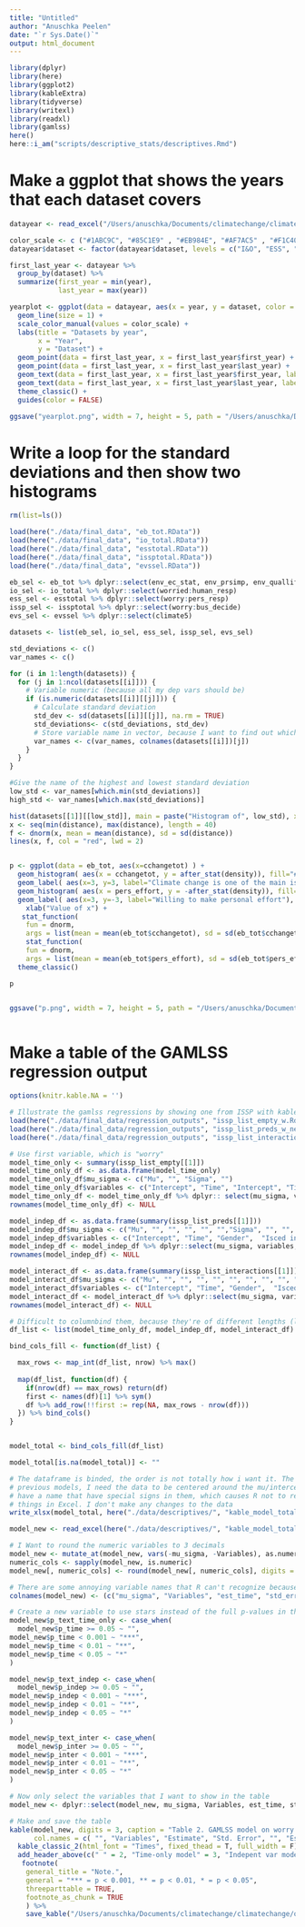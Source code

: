 ```yaml
---
title: "Untitled"
author: "Anuschka Peelen"
date: "`r Sys.Date()`"
output: html_document
---
```


```r
library(dplyr)
library(here)
library(ggplot2)
library(kableExtra)
library(tidyverse)
library(writexl)
library(readxl)
library(gamlss)
here()
here::i_am("scripts/descriptive_stats/descriptives.Rmd")

```

# Make a ggplot that shows the years that each dataset covers
```r
datayear <- read_excel("/Users/anuschka/Documents/climatechange/climatechange/data/descriptives/dataset_year.xlsx")
```

```r
color_scale <- c ("#1ABC9C", "#85C1E9" , "#EB984E", "#AF7AC5" , "#F1C40F")
datayear$dataset <- factor(datayear$dataset, levels = c("I&O", "ESS", "ISSP", "EVS", "EB"))

first_last_year <- datayear %>%
  group_by(dataset) %>%
  summarize(first_year = min(year),
            last_year = max(year))

yearplot <- ggplot(data = datayear, aes(x = year, y = dataset, color = dataset)) +
  geom_line(size = 1) +
  scale_color_manual(values = color_scale) +
  labs(title = "Datasets by year",
       x = "Year",
       y = "Dataset") +
  geom_point(data = first_last_year, x = first_last_year$first_year) + 
  geom_point(data = first_last_year, x = first_last_year$last_year) + 
  geom_text(data = first_last_year, x = first_last_year$first_year, label = first_last_year$first_year, vjust = -1) +
  geom_text(data = first_last_year, x = first_last_year$last_year, label = first_last_year$last_year, vjust = -1) + 
  theme_classic() +
  guides(color = FALSE)

ggsave("yearplot.png", width = 7, height = 5, path = "/Users/anuschka/Documents/climatechange/climatechange/output/yearplot.png")
```

# Write a loop for the standard deviations and then show two histograms

```r
rm(list=ls())

load(here("./data/final_data", "eb_tot.RData"))
load(here("./data/final_data", "io_total.RData"))
load(here("./data/final_data", "esstotal.RData"))
load(here("./data/final_data", "issptotal.RData"))
load(here("./data/final_data", "evssel.RData"))

eb_sel <- eb_tot %>% dplyr::select(env_ec_stat, env_prsimp, env_quallife:prsaction, doprot_city)
io_sel <- io_total %>% dplyr::select(worried:human_resp)
ess_sel <- esstotal %>% dplyr::select(worry:pers_resp)
issp_sel <- issptotal %>% dplyr::select(worry:bus_decide)
evs_sel <- evssel %>% dplyr::select(climate5)

datasets <- list(eb_sel, io_sel, ess_sel, issp_sel, evs_sel)

std_deviations <- c()
var_names <- c()

for (i in 1:length(datasets)) {
  for (j in 1:ncol(datasets[[i]])) {
    # Variable numeric (because all my dep vars should be)
    if (is.numeric(datasets[[i]][[j]])) {
      # Calculate standard deviation 
      std_dev <- sd(datasets[[i]][[j]], na.rm = TRUE)
      std_deviations<- c(std_deviations, std_dev)
      # Store variable name in vector, because I want to find out which variables have the highest/lowest stdev
      var_names <- c(var_names, colnames(datasets[[i]])[j])
    }
  }
}

#Give the name of the highest and lowest standard deviation
low_std <- var_names[which.min(std_deviations)]
high_std <- var_names[which.max(std_deviations)]

hist(datasets[[1]][[low_std]], main = paste("Histogram of", low_std), xlab = "Answer scale", xlim = c(1, 5), col = "#82E0AA", plot = TRUE) 
x <- seq(min(distance), max(distance), length = 40)
f <- dnorm(x, mean = mean(distance), sd = sd(distance))
lines(x, f, col = "red", lwd = 2)


p <- ggplot(data = eb_tot, aes(x=cchangetot) ) +
  geom_histogram( aes(x = cchangetot, y = after_stat(density)), fill="#69b3a2", width = 1 ) +
  geom_label( aes(x=3, y=3, label="Climate change is one of the main issues world"), color="#69b3a2") +
  geom_histogram( aes(x = pers_effort, y = -after_stat(density)), fill= "#404080", width = 1) +
  geom_label( aes(x=3, y=-3, label="Willing to make personal effort"), color="#404080") +
    xlab("Value of x") +
   stat_function(
    fun = dnorm, 
    args = list(mean = mean(eb_tot$cchangetot), sd = sd(eb_tot$cchangetot))) +
    stat_function(
    fun = dnorm, 
    args = list(mean = mean(eb_tot$pers_effort), sd = sd(eb_tot$pers_effort))) + 
  theme_classic() 

p


ggsave("p.png", width = 7, height = 5, path = "/Users/anuschka/Documents/climatechange/climatechange/output/histogram_double.png")



```


# Make a table of the GAMLSS regression output

```r
options(knitr.kable.NA = '')
```


```r
# Illustrate the gamlss regressions by showing one from ISSP with kable extra
load(here("./data/final_data/regression_outputs", "issp_list_empty_w.Rdata"))
load(here("./data/final_data/regression_outputs", "issp_list_preds_w_new.Rdata"))
load(here("./data/final_data/regression_outputs", "issp_list_interactions_w_new.Rdata"))

# Use first variable, which is "worry"
model_time_only <- summary(issp_list_empty[[1]])
model_time_only_df <- as.data.frame(model_time_only)
model_time_only_df$mu_sigma <- c("Mu", "", "Sigma", "")
model_time_only_df$variables <- c("Intercept", "Time", "Intercept", "Time")
model_time_only_df <- model_time_only_df %>% dplyr:: select(mu_sigma, variables, everything())
rownames(model_time_only_df) <- NULL

model_indep_df <- as.data.frame(summary(issp_list_preds[[1]]))
model_indep_df$mu_sigma <- c("Mu", "", "", "", "", "","Sigma", "", "", "", "", "")
model_indep_df$variables <- c("Intercept", "Time", "Gender",  "Isced intermediate (ref=basic)", "Isced advanced (ref=basic)", "Age", "Intercept", "Time", "Gender",  "Isced intermediate (ref=basic)", "Isced advanced (ref=basic)", "Age")
model_indep_df <- model_indep_df %>% dplyr::select(mu_sigma, variables, everything())
rownames(model_indep_df) <- NULL

model_interact_df <- as.data.frame(summary(issp_list_interactions[[1]]))
model_interact_df$mu_sigma <- c("Mu", "", "", "", "", "", "", "", "", "", "Sigma", "", "", "", "", "", "", "", "", "")
model_interact_df$variables <- c("Intercept", "Time", "Gender",  "Isced intermediate (ref=basic)", "Isced advanced (ref=basic)", "Age", "Age x time", "Gender x time", "Isced intermediate x time", "Isced advanced x time", "Intercept", "Time", "Gender",  "Isced intermediate (ref=basic)", "Isced advanced (ref=basic)", "Age", "Age x time", "Gender x time", "Isced intermediate x time", "Isced advanced x time")
model_interact_df <- model_interact_df %>% dplyr::select(mu_sigma, variables, everything())
rownames(model_interact_df) <- NULL

# Difficult to columnbind them, because they're of different lengths (logically)
df_list <- list(model_time_only_df, model_indep_df, model_interact_df)

bind_cols_fill <- function(df_list) {

  max_rows <- map_int(df_list, nrow) %>% max()
  
  map(df_list, function(df) {
    if(nrow(df) == max_rows) return(df)
    first <- names(df)[1] %>% sym()
    df %>% add_row(!!first := rep(NA, max_rows - nrow(df)))
  }) %>% bind_cols()
}


model_total <- bind_cols_fill(df_list)

model_total[is.na(model_total)] <- ""

# The dataframe is binded, the order is not totally how i want it. The data are now all centered at the top, but for the 
# previous models, I need the data to be centered around the mu/intercept and sigma/intercept. Furthermore, some variables 
# have a name that have special signs in them, which causes R not to recognize them. To make it easy, I quickly fix these 
# things in Excel. I don't make any changes to the data
write_xlsx(model_total, here("./data/descriptives/", "kable_model_total_gamlss.xlsx" ))

model_new <- read_excel(here("./data/descriptives/", "kable_model_total_gamlss.xlsx" ))

# I Want to round the numeric variables to 3 decimals
model_new <- mutate_at(model_new, vars(-mu_sigma, -Variables), as.numeric)
numeric_cols <- sapply(model_new, is.numeric)
model_new[, numeric_cols] <- round(model_new[, numeric_cols], digits = 3)

# There are some annoying variable names that R can't recognize because it has spacing, so rename the columns
colnames(model_new) <- (c("mu_sigma", "Variables", "est_time", "std_err_time", "p_time", "est_indep", "std_err_indep", "p_indep", "est_inter", "std_error_inter", "p_inter", "p_text_time_only", "p_text_indep", "p_text_inter"))

# Create a new variable to use stars instead of the full p-values in the table
model_new$p_text_time_only <- case_when(
  model_new$p_time >= 0.05 ~ "",
model_new$p_time < 0.001 ~ "***",
model_new$p_time < 0.01 ~ "**",
model_new$p_time < 0.05 ~ "*"
)

model_new$p_text_indep <- case_when(
  model_new$p_indep >= 0.05 ~ "",
model_new$p_indep < 0.001 ~ "***",
model_new$p_indep < 0.01 ~ "**",
model_new$p_indep < 0.05 ~ "*"
)

model_new$p_text_inter <- case_when(
  model_new$p_inter >= 0.05 ~ "",
model_new$p_inter < 0.001 ~ "***",
model_new$p_inter < 0.01 ~ "**",
model_new$p_inter < 0.05 ~ "*"
)

# Now only select the variables that I want to show in the table
model_new <- dplyr::select(model_new, mu_sigma, Variables, est_time, std_err_time, p_text_time_only, est_indep, std_err_indep, p_text_indep, est_inter, std_error_inter, p_text_inter)

# Make and save the table 
kable(model_new, digits = 3, caption = "Table 2. GAMLSS model on worry ISSP (1993 - 2010)", 
      col.names = c( "", "Variables", "Estimate", "Std. Error", "", "Estimate", "Std. Error", "", "Estimate", "Std. Error", "")) %>%
  kable_classic_2(html_font = "Times", fixed_thead = T, full_width = F) %>%
  add_header_above(c(" " = 2, "Time-only model" = 3, "Indepent var model" = 3, "Interaction model" = 3)) %>%
   footnote(
    general_title = "Note.",
    general = "*** = p < 0.001, ** = p < 0.01, * = p < 0.05",
    threeparttable = TRUE,
    footnote_as_chunk = TRUE
    ) %>%
    save_kable("/Users/anuschka/Documents/climatechange/climatechange/output/gamlss_table.png")
  
```

